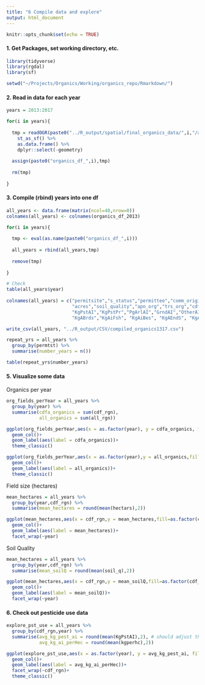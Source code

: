 ```yaml
---
title: "6 Compile data and explore"
output: html_document
---
```


```r
knitr::opts_chunk$set(echo = TRUE)
```

#### 1. Get Packages, set working directory, etc. 
```r
library(tidyverse)
library(rgdal)
library(sf)

setwd("~/Projects/Organics/Working/organics_repo/Rmarkdown/")

```

#### 2. Read in data for each year
```r

years = 2013:2017

for(i in years){
  
  tmp = readOGR(paste0("../R_output/spatial/final_organics_data/",i,"/all_organics_pest_",i,".shp")) %>% 
    st_as_sf() %>% 
    as.data.frame() %>% 
    dplyr::select(-geometry)
  
  assign(paste0("organics_df_",i),tmp)
  
  rm(tmp)
  
}

```

#### 3. Compile (rbind) years into one df
```r

all_years <- data.frame(matrix(ncol=40,nrow=0))
colnames(all_years) <- colnames(organics_df_2013)

for(i in years){
  
  tmp <- eval(as.name(paste0("organics_df_",i)))
  
  all_years = rbind(all_years,tmp)
  
  remove(tmp)
  
}

# Check
table(all_years$year)
 
colnames(all_years) = c("permitsite","s_status","permittee","comm_original","agroclass","genus","family","comm_edit",
                        "acres","soil_quality","apn_org","trs_org","cdfa_org","KernComm_org","all_org","year",
                        "KgPstAI","KgPstPr","PgArlAI","GrndAI","OtherAI","KgAiWtr","KgAWldl","KgAMmml",
                        "KgABrds","KgAiFsh", "KgAiBes", "KgAEndS", "KgAAqSp", "KgAGrdW","KgADrft","KgARptA","acrstrt" ,"KgAInsO","KgAHrbO","KgAFngO","AInsFng","N_crops","hectares","KgPerHE")

write_csv(all_years, "../R_output/CSV/compiled_organics1317.csv")


```

```r

repeat_yrs = all_years %>% 
  group_by(permtst) %>% 
  summarise(number_years = n())

table(repeat_yrs$number_years)
```

#### 5. Visualize some data

Organics per year
```r

org_fields_perYear = all_years %>% 
  group_by(year) %>% 
  summarise(cdfa_organics = sum(cdf_rgn),
            all_organics = sum(all_rgn))

ggplot(org_fields_perYear,aes(x = as.factor(year), y = cdfa_organics, fill = as.factor(year)))+
  geom_col()+
  geom_label(aes(label = cdfa_organics))+
  theme_classic()

ggplot(org_fields_perYear,aes(x = as.factor(year),y = all_organics,fill = as.factor(year)))+
  geom_col()+
  geom_label(aes(label = all_organics))+
  theme_classic()
```

Field size (hectares)
```r
mean_hectares = all_years %>% 
  group_by(year,cdf_rgn) %>% 
  summarise(mean_hectares = round(mean(hectars),2))

ggplot(mean_hectares,aes(x = cdf_rgn,y = mean_hectares,fill=as.factor(cdf_rgn)))+
  geom_col()+
  geom_label(aes(label = mean_hectares))+
  facet_wrap(~year)
```

Soil Quality
```r

mean_hectares = all_years %>% 
  group_by(year,cdf_rgn) %>% 
  summarise(mean_soilQ = round(mean(soil_q),2))

ggplot(mean_hectares,aes(x = cdf_rgn,y = mean_soilQ,fill=as.factor(cdf_rgn)))+
  geom_col()+
  geom_label(aes(label = mean_soilQ))+
  facet_wrap(~year)
```


#### 6. Check out pesticide use data
```r
explore_pst_use = all_years %>% 
  group_by(cdf_rgn,year) %>% 
  summarise(avg_kg_pest_ai = round(mean(KgPstAI),2), # should adjust this for number of fields
            avg_kg_ai_perHec = round(mean(kgperhc),2))

ggplot(explore_pst_use,aes(x = as.factor(year), y = avg_kg_pest_ai, fill = as.factor(year)))+
  geom_col()+
  geom_label(aes(label = avg_kg_ai_perHec))+
  facet_wrap(~cdf_rgn)+
  theme_classic()

```

